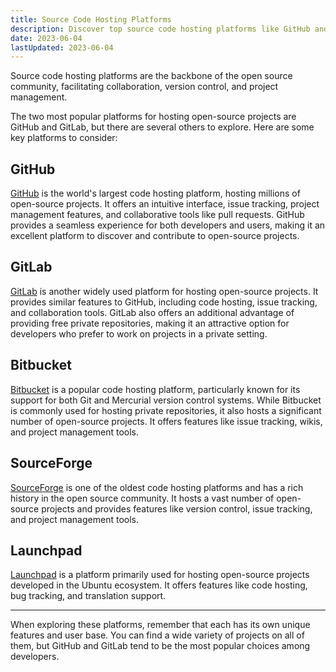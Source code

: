 ```yaml
---
title: Source Code Hosting Platforms
description: Discover top source code hosting platforms like GitHub and GitLab for hosting and collaborating on open-source projects.
date: 2023-06-04
lastUpdated: 2023-06-04
---
```


<p class="lead">
	Source code hosting platforms are the backbone of the open source community,
	facilitating collaboration, version control, and project management.
</p>

The two most popular platforms for hosting open-source projects are GitHub and GitLab, but there are several others to explore. Here are some key platforms to consider:

## GitHub

[GitHub](https://github.com/) is the world's largest code hosting platform, hosting millions of open-source projects. It offers an intuitive interface, issue tracking, project management features, and collaborative tools like pull requests. GitHub provides a seamless experience for both developers and users, making it an excellent platform to discover and contribute to open-source projects.

## GitLab

[GitLab](https://gitlab.com/) is another widely used platform for hosting open-source projects. It provides similar features to GitHub, including code hosting, issue tracking, and collaboration tools. GitLab also offers an additional advantage of providing free private repositories, making it an attractive option for developers who prefer to work on projects in a private setting.

## Bitbucket

[Bitbucket](https://bitbucket.org/) is a popular code hosting platform, particularly known for its support for both Git and Mercurial version control systems. While Bitbucket is commonly used for hosting private repositories, it also hosts a significant number of open-source projects. It offers features like issue tracking, wikis, and project management tools.

## SourceForge

[SourceForge](https://sourceforge.net/) is one of the oldest code hosting platforms and has a rich history in the open source community. It hosts a vast number of open-source projects and provides features like version control, issue tracking, and project management tools.

## Launchpad

[Launchpad](https://launchpad.net/) is a platform primarily used for hosting open-source projects developed in the Ubuntu ecosystem. It offers features like code hosting, bug tracking, and translation support.

---

<p class="lead">
	When exploring these platforms, remember that each has its own unique features
	and user base. You can find a wide variety of projects on all of them, but
	GitHub and GitLab tend to be the most popular choices among developers.
</p>
